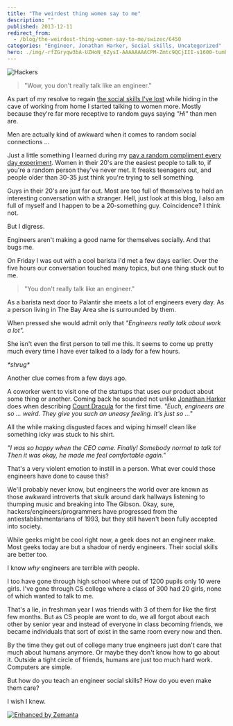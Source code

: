 ```yaml
---
title: "The weirdest thing women say to me"
description: ""
published: 2013-12-11
redirect_from:
  - /blog/the-weirdest-thing-women-say-to-me/swizec/6450
categories: "Engineer, Jonathan Harker, Social skills, Uncategorized"
hero: ./img/-rfZGryqw3bA-UZHoN_6ZysI-AAAAAAAACPM-Zmtc9QCjIII-s1600-tumblr_mlzp3qgHss1s5xo13o5_r1_1280.jpg
---
```


![Hackers](./img/-rfZGryqw3bA-UZHoN_6ZysI-AAAAAAAACPM-Zmtc9QCjIII-s1600-tumblr_mlzp3qgHss1s5xo13o5_r1_1280.jpg)

> "Wow, you don't really talk like an engineer."

As part of my resolve to regain [the social skills I've lost](http://swizec.com/blog/how-i-accidentally-lost-my-social-skills/swizec/6434) while hiding in the cave of working from home I started talking to women more. Mostly because they're far more receptive to random guys saying _"Hi"_ than men are.

Men are actually kind of awkward when it comes to random social connections ...

Just a little something I learned during my [pay a random compliment every day experiment](http://swizec.com/blog/can-you-pay-one-compliment-to-one-stranger-every-day/swizec/4449). Women in their 20's are the easiest people to talk to, if you're a random person they've never met. It freaks teenagers out, and people older than 30-35 just think you're trying to sell something.

Guys in their 20's are just far out. Most are too full of themselves to hold an interesting conversation with a stranger. Hell, just look at this blog, I also am full of myself and I happen to be a 20-something guy. Coincidence? I think not.

But I digress.

Engineers aren't making a good name for themselves socially. And that bugs me.

On Friday I was out with a cool barista I'd met a few days earlier. Over the five hours our conversation touched many topics, but one thing stuck out to me.

> "You don't really talk like an engineer."

As a barista next door to Palantir she meets a lot of engineers every day. As a person living in The Bay Area she is surrounded by them.

When pressed she would admit only that _"Engineers really talk about work a lot"._

She isn't even the first person to tell me this. It seems to come up pretty much every time I have ever talked to a lady for a few hours.

_\*shrug\*_

Another clue comes from a few days ago.

A coworker went to visit one of the startups that uses our product about some thing or another. Coming back he sounded not unlike [Jonathan Harker](http://en.wikipedia.org/wiki/Jonathan_Harker "Jonathan Harker") does when describing [Count Dracula](http://en.wikipedia.org/wiki/Count_Dracula "Count Dracula") for the first time. _"Euch, engineers are so ... weird. They give you such an uneasy feeling. It's just so ..."_

All the while making disgusted faces and wiping himself clean like something icky was stuck to his shirt.

_"I was so happy when the CEO came. Finally! Somebody normal to talk to! Then it was okay, he made me feel comfortable again."_

That's a very violent emotion to instill in a person. What ever could those engineers have done to cause this?

We'll probably never know, but engineers the world over are known as those awkward introverts that skulk around dark hallways listening to thumping music and breaking into The Gibson. Okay, sure, hackers/engineers/programmers have progressed from the antiestablishmentarians of 1993, but they still haven't been fully accepted into society.

While geeks might be cool right now, a geek does not an engineer make. Most geeks today are but a shadow of nerdy engineers. Their social skills are better too.

I know _why_ engineers are terrible with people.

I too have gone through high school where out of 1200 pupils only 10 were girls. I've gone through CS college where a class of 300 had 20 girls, none of which wanted to talk to me.

That's a lie, in freshman year I was friends with 3 of them for like the first few months. But as CS people are wont to do, we all forgot about each other by senior year and instead of everyone in class becoming friends, we became individuals that sort of exist in the same room every now and then.

By the time they get out of college many true engineers just don't care that much about humans anymore. Or maybe they don't know how to go about it. Outside a tight circle of friends, humans are just too much hard work. Computers are simple.

But how do you teach an engineer social skills? How do you even make them care?

I wish I knew.

[![Enhanced by Zemanta](http://img.zemanta.com/zemified_e.png?x-id=cd148705-bb67-44a1-8fbf-e84f9d64a56c)](http://www.zemanta.com/?px "Enhanced by Zemanta")
